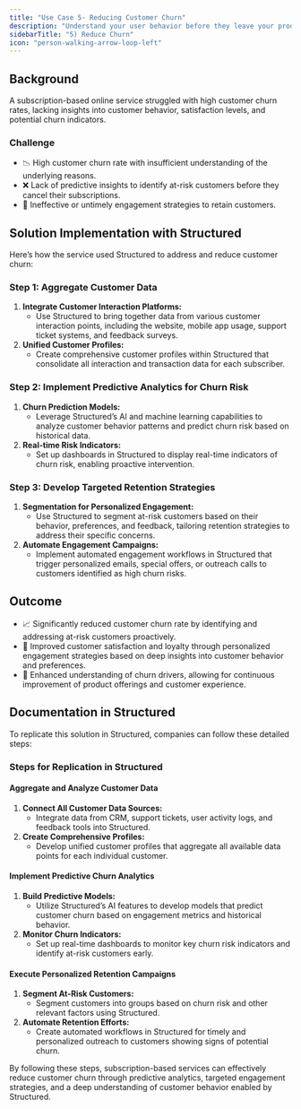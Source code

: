 ```yaml
---
title: "Use Case 5- Reducing Customer Churn"
description: "Understand your user behavior before they leave your product."
sidebarTitle: "5) Reduce Churn"
icon: "person-walking-arrow-loop-left"
---
```


## Background

A subscription-based online service struggled with high customer churn rates, lacking insights into customer behavior, satisfaction levels, and potential churn indicators.

### Challenge

- 📉 High customer churn rate with insufficient understanding of the underlying reasons.
- ❌ Lack of predictive insights to identify at-risk customers before they cancel their subscriptions.
- 🔄 Ineffective or untimely engagement strategies to retain customers.

## Solution Implementation with Structured

Here’s how the service used Structured to address and reduce customer churn:

### Step 1: Aggregate Customer Data

1. **Integrate Customer Interaction Platforms:**
   - Use Structured to bring together data from various customer interaction points, including the website, mobile app usage, support ticket systems, and feedback surveys.
2. **Unified Customer Profiles:**
   - Create comprehensive customer profiles within Structured that consolidate all interaction and transaction data for each subscriber.

### Step 2: Implement Predictive Analytics for Churn Risk

1. **Churn Prediction Models:**
   - Leverage Structured’s AI and machine learning capabilities to analyze customer behavior patterns and predict churn risk based on historical data.
2. **Real-time Risk Indicators:**
   - Set up dashboards in Structured to display real-time indicators of churn risk, enabling proactive intervention.

### Step 3: Develop Targeted Retention Strategies

1. **Segmentation for Personalized Engagement:**
   - Use Structured to segment at-risk customers based on their behavior, preferences, and feedback, tailoring retention strategies to address their specific concerns.
2. **Automate Engagement Campaigns:**
   - Implement automated engagement workflows in Structured that trigger personalized emails, special offers, or outreach calls to customers identified as high churn risks.

## Outcome

- 📈 Significantly reduced customer churn rate by identifying and addressing at-risk customers proactively.
- 🤝 Improved customer satisfaction and loyalty through personalized engagement strategies based on deep insights into customer behavior and preferences.
- 🎯 Enhanced understanding of churn drivers, allowing for continuous improvement of product offerings and customer experience.

## Documentation in Structured

To replicate this solution in Structured, companies can follow these detailed steps:

### Steps for Replication in Structured

#### Aggregate and Analyze Customer Data

1. **Connect All Customer Data Sources:**
   - Integrate data from CRM, support tickets, user activity logs, and feedback tools into Structured.
2. **Create Comprehensive Profiles:**
   - Develop unified customer profiles that aggregate all available data points for each individual customer.

#### Implement Predictive Churn Analytics

1. **Build Predictive Models:**
   - Utilize Structured’s AI features to develop models that predict customer churn based on engagement metrics and historical behavior.
2. **Monitor Churn Indicators:**
   - Set up real-time dashboards to monitor key churn risk indicators and identify at-risk customers early.

#### Execute Personalized Retention Campaigns

1. **Segment At-Risk Customers:**
   - Segment customers into groups based on churn risk and other relevant factors using Structured.
2. **Automate Retention Efforts:**
   - Create automated workflows in Structured for timely and personalized outreach to customers showing signs of potential churn.

By following these steps, subscription-based services can effectively reduce customer churn through predictive analytics, targeted engagement strategies, and a deep understanding of customer behavior enabled by Structured.
